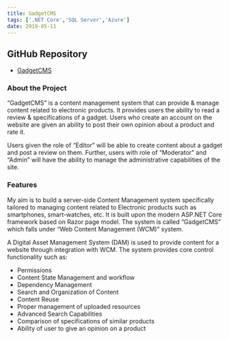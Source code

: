 ```yaml
---
title: GadgetCMS
tags: ['.NET Core','SQL Server','Azure']
date: 2019-05-11
---
```


## GitHub Repository
- [GadgetCMS](https://github.com/Amorpheuz/gadgetcms)

### About the Project
“GadgetCMS” is a content management system that can provide & manage content related to electronic products. It provides users the ability to read a review & specifications of a gadget. Users who create an account on the website are given an ability to post their own opinion about a product and rate it. 

Users  given the  role of “Editor” will be able to create content about a gadget  and post a review on them. Further, users with role of “Moderator” and “Admin” will have the ability to manage the administrative capabilities of the site.

### Features
My aim is to build a server-side Content Management system specifically tailored to managing content related to Electronic products such as smartphones, smart-watches, etc. It is built upon the modern ASP.NET Core framework based on Razor page model. The system is called “GadgetCMS” which falls under “Web Content Management (WCM)” system. 

A Digital Asset Management System (DAM) is used to provide content for a website through integration with WCM. The system provides core control functionality such as:
- Permissions
- Content State Management and workflow
- Dependency Management
- Search and Organization of Content
- Content Reuse
- Proper management of uploaded resources
- Advanced Search Capabilities
- Comparison of specifications of similar products
- Ability of user to give an opinion on a product
